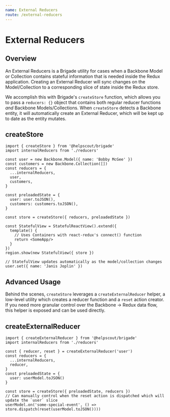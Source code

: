 ```yaml
---
name: External Reducers
route: /external-reducers
---
```


# External Reducers

## Overview

An External Reducers is a Brigade utility for cases when a Backbone Model or Collection contains stateful information
that is needed inside the Redux application. Creating an External Reducer will sync changes on the Model/Collection
to a corresponding slice of state inside the Redux store.

We accomplish this with Brigade's `createStore` function, which allows you to pass a `reducers: {}` object that contains
both regular reducer functions *and* Backbone Models/Collections. When `createStore` detects a Backbone entity, it
will automatically create an External Reducer, which will be kept up to date as the entity mutates.


## createStore

```
import { createStore } from '@helpscout/brigade'
import internalReducers from './reducers'

const user = new Backbone.Model({ name: 'Bobby McGee' })
const customers = new Backbone.Collection([])
const reducers = {
  ...internalReducers,
  user,
  customers,
}

const preloadedState = {
  user: user.toJSON(),
  customers: customers.toJSON(),
}

const store = createStore({ reducers, preloadedState })

const StatefulView = StatefulReactView().extend({
  template() {
    // Uses Containers with react-redux's connect() function
    return <SomeApp/>
  }
})
region.show(new StatefulView({ store })

// StatefulView updates automatically as the model/collection changes
user.set({ name: 'Janis Joplin' })
```

## Advanced Usage

Behind the scenes, `createStore` leverages a `createExternalReducer` helper, a low-level utility
which creates a reducer function and a `reset` action creator. If you need more granular control
over the Backbone -> Redux data flow, this helper is exposed and can be used directly.

## createExternalReducer

```
import { createExternalReducer } from '@helpscout/brigade'
import internalReducers from './reducers'

const { reducer, reset } = createExternalReducer('user')
const reducers = {
  ...internalReducers,
  reducer,
}
const preloadedState = {
  user: userModel.toJSON()
}

const store = createStore({ preloadedState, reducers })
// Can manually control when the reset action is dispatched which will update the `user` slice
userModel.on('some-special-event', () => store.dispatch(reset(userModel.toJSON())))
```
